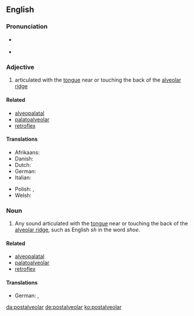 ==English==

===Pronunciation===
* {{a|Received Pronunciation}} {{IPA|/ˌpəʊstælviˈəʊlə(ɹ)/|/ˌpəʊstælˈviːələ(ɹ)/|/ˌpəʊstˈælviələ(ɹ)/|lang=en}}
* {{a|General American}} {{IPA|/ˌpoʊstælˈviːəlɚ/|lang=en}}

===Adjective===
{{en-adj|-}}

# {{lb|en|phonetics}} articulated with the [[tongue]] near or touching the back of the [[alveolar ridge]]

====Related====
* [[alveopalatal]]
* [[palatoalveolar]]
* [[retroflex]]

====Translations====
{{trans-top|articulated with the tongue near or touching the back of the alveolar ridge}}
* Afrikaans: {{t|af|postalveolaar}}
* Danish: {{t+|da|postalveolar}}
* Dutch: {{t|nl|postalveolaar}}
* German: {{t+|de|postalveolar}}
* Italian: {{t|it|postalveolare}}
{{trans-mid}}
* Polish: {{t|pl|zadziąsłowy|m}}, {{t|pl|postalweolarny|m}}
* Welsh: {{t|cy|ôl-orfannol}}
{{trans-bottom}}

===Noun===
{{en-noun}}

# {{lb|en|phonetics}} Any sound articulated with the [[tongue]] near or touching the back of the [[alveolar ridge]], such as English ''sh'' in the word ''shoe''.

====Related====
* [[alveopalatal]]
* [[palatoalveolar]]
* [[retroflex]]

====Translations====
{{trans-top|any sound articulated with the tongue near or touching the back of the alveolar ridge}}
* German: {{t+|de|Postalveolar|m}}, {{t|de|Postalveolarlaut|m}}
{{trans-bottom}}

[[da:postalveolar]]
[[de:postalveolar]]
[[ko:postalveolar]]